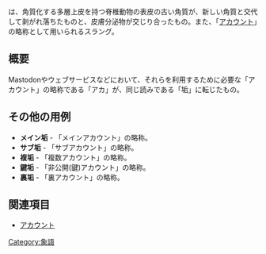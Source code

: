 {{Infobox word
|Name = {{Ruby|垢|あか}}
|Hinshi = 名詞
}}
{{Ruby|'''垢'''|あか}}は、角質化する多層上皮を持つ脊椎動物の表皮の古い角質が、新しい角質と交代して剥がれ落ちたものと、皮膚分泌物が交じり合ったもの。また、「[[アカウント]]」の略称として用いられるスラング。

== 概要 ==
Mastodonやウェブサービスなどにおいて、それらを利用するために必要な「アカウント」の略称である「アカ」が、同じ読みである「垢」に転じたもの。

== その他の用例 ==
* '''メイン垢''' - 「メインアカウント」の略称。
* '''サブ垢''' - 「サブアカウント」の略称。
* '''複垢''' - 「複数アカウント」の略称。
* '''鍵垢''' - 「非公開(鍵)アカウント」の略称。
* '''裏垢''' - 「裏アカウント」の略称。

== 関連項目 ==
* [[アカウント]]

{{DEFAULTSORT:あか}}
[[Category:象語]]